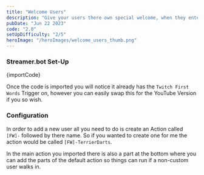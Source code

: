 ```yaml
---
title: "Welcome Users"
description: "Give your users there own special welcome, when they enter the stream"
pubDate: "Jun 22 2023"
code: "2.0"
setUpDifficulty: "2/5"
heroImage: "/heroImages/welcome_users_thumb.png"
---
```



### Streamer.bot Set-Up

<CopyButton>
{importCode}
</CopyButton>

Once the code is imported you will notice it already has the `Twitch First Words` Trigger on, however you can easily swap this for the YouTube Version if you so wish.

### Configuration

In order to add a new user all you need to do is create an Action called `[FW]-` followed by there name. So if you wanted to create one for me the action would be called `[FW]-TerrierDarts`.

In the main action you imported there is also a part at the bottom where you can add the parts of the default action so things can run if a non-custom user walks in.
